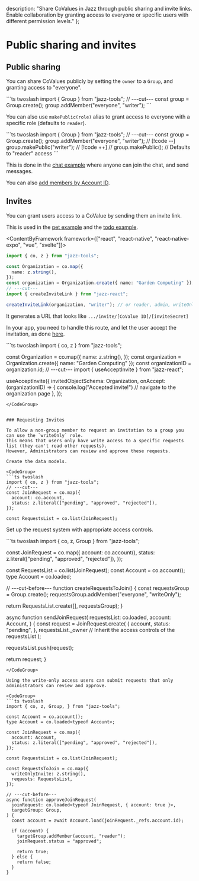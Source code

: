   description: "Share CoValues in Jazz through public sharing and invite links. Enable collaboration by granting access to everyone or specific users with different permission levels."
};


# Public sharing and invites

## Public sharing

You can share CoValues publicly by setting the `owner` to a `Group`, and granting access to "everyone".

<CodeGroup>
```ts twoslash
import { Group } from "jazz-tools";
// ---cut---
const group = Group.create();
group.addMember("everyone", "writer");
```
</CodeGroup>

You can also use `makePublic(role)` alias to grant access to everyone with a specific role (defaults to `reader`).

<CodeGroup>
```ts twoslash
import { Group } from "jazz-tools";
// ---cut---
const group = Group.create();
group.addMember("everyone", "writer"); // [!code --]
group.makePublic("writer"); // [!code ++]
// group.makePublic(); // Defaults to "reader" access
```
</CodeGroup>

This is done in the [chat example](https://github.com/garden-co/jazz/tree/main/examples/chat) where anyone can join the chat, and send messages.

You can also [add members by Account ID](/docs/groups/intro#adding-group-members-by-id).

## Invites

You can grant users access to a CoValue by sending them an invite link.

This is used in the [pet example](https://github.com/garden-co/jazz/tree/main/examples/pets)
and the [todo example](https://github.com/garden-co/jazz/tree/main/examples/todo).

<ContentByFramework framework={["react", "react-native", "react-native-expo", "vue", "svelte"]}>
<CodeGroup>
```ts twoslash
import { co, z } from "jazz-tools";

const Organization = co.map({
  name: z.string(),
});
const organization = Organization.create({ name: "Garden Computing" });
// ---cut---
import { createInviteLink } from "jazz-react";

createInviteLink(organization, "writer"); // or reader, admin, writeOnly
```
</CodeGroup>
</ContentByFramework>

It generates a URL that looks like `.../invite/[CoValue ID]/[inviteSecret]`

In your app, you need to handle this route, and let the user accept the invitation,
as done [here](https://github.com/garden-co/jazz/tree/main/examples/pets/src/2_main.tsx).

<CodeGroup>
```ts twoslash
import { co, z } from "jazz-tools";

const Organization = co.map({
  name: z.string(),
});
const organization = Organization.create({ name: "Garden Computing" });
const organizationID = organization.id;
// ---cut---
import { useAcceptInvite } from "jazz-react";

useAcceptInvite({
  invitedObjectSchema: Organization,
  onAccept: (organizationID) => {
    console.log("Accepted invite!")
    // navigate to the organization page
  },
});
```
</CodeGroup>


### Requesting Invites

To allow a non-group member to request an invitation to a group you can use the `writeOnly` role.
This means that users only have write access to a specific requests list (they can't read other requests). 
However, Administrators can review and approve these requests.

Create the data models.

<CodeGroup>
```ts twoslash
import { co, z } from "jazz-tools";
// ---cut---
const JoinRequest = co.map({
  account: co.account,
  status: z.literal(["pending", "approved", "rejected"]),
});

const RequestsList = co.list(JoinRequest);
```
</CodeGroup>

Set up the request system with appropriate access controls.

<CodeGroup>
```ts twoslash
import { co, z, Group } from "jazz-tools";

const JoinRequest = co.map({
  account: co.account(),
  status: z.literal(["pending", "approved", "rejected"]),
});

const RequestsList = co.list(JoinRequest);
const Account = co.account();
type Account = co.loaded<typeof Account>;

// ---cut-before---
function createRequestsToJoin() {
  const requestsGroup = Group.create();
  requestsGroup.addMember("everyone", "writeOnly");

  return RequestsList.create([], requestsGroup);
}

async function sendJoinRequest(
  requestsList: co.loaded<typeof RequestsList>,
  account: Account,
) {
  const request = JoinRequest.create(
    {
      account,
      status: "pending",
    },
    requestsList._owner // Inherit the access controls of the requestsList
  );

  requestsList.push(request);

  return request;
}
```
</CodeGroup>

Using the write-only access users can submit requests that only administrators can review and approve.

<CodeGroup>
```ts twoslash
import { co, z, Group, } from "jazz-tools";

const Account = co.account();
type Account = co.loaded<typeof Account>;

const JoinRequest = co.map({
  account: Account,
  status: z.literal(["pending", "approved", "rejected"]),
});

const RequestsList = co.list(JoinRequest);

const RequestsToJoin = co.map({
  writeOnlyInvite: z.string(),
  requests: RequestsList,
});

// ---cut-before---
async function approveJoinRequest(
  joinRequest: co.loaded<typeof JoinRequest, { account: true }>,
  targetGroup: Group,
) {
  const account = await Account.load(joinRequest._refs.account.id);

  if (account) {
    targetGroup.addMember(account, "reader");
    joinRequest.status = "approved";

    return true;
  } else {
    return false;
  }
}
```
</CodeGroup>

